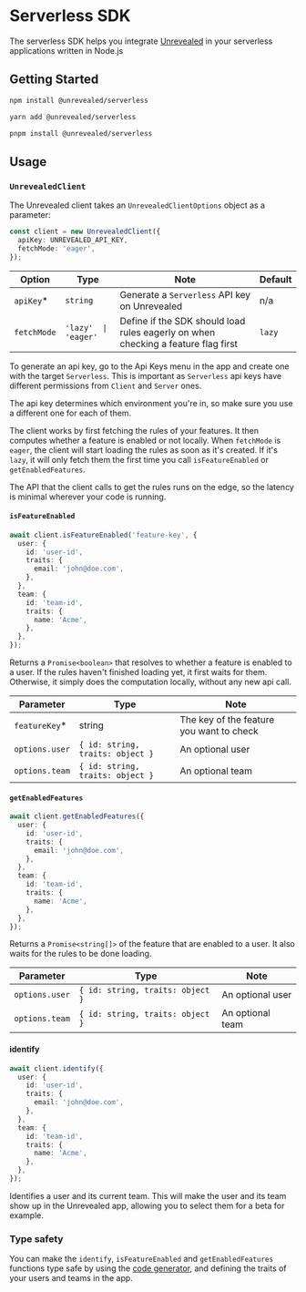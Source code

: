 # Serverless SDK

The serverless SDK helps you integrate [Unrevealed](https://unrevealed.tech) in your serverless applications written in Node.js

## Getting Started

```bash
npm install @unrevealed/serverless
```

```bash
yarn add @unrevealed/serverless
```

```bash
pnpm install @unrevealed/serverless
```

## Usage

### `UnrevealedClient`

The Unrevealed client takes an `UnrevealedClientOptions` object as a parameter:

```ts
const client = new UnrevealedClient({
  apiKey: UNREVEALED_API_KEY,
  fetchMode: 'eager',
});
```

| Option      | Type                 | Note                                                                              | Default |
| ----------- | -------------------- | --------------------------------------------------------------------------------- | ------- |
| `apiKey`\*  | `string`             | Generate a `Serverless` API key on Unrevealed                                     | n/a     |
| `fetchMode` | `'lazy'  \| 'eager'` | Define if the SDK should load rules eagerly on when checking a feature flag first | `lazy`  |

To generate an api key, go to the Api Keys menu in the app and create one with the target `Serverless`. This is important as `Serverless` api keys have different permissions from `Client` and `Server` ones.

The api key determines which environment you're in, so make sure you use a different one for each of them.

The client works by first fetching the rules of your features. It then computes whether a feature is enabled or not locally. When `fetchMode` is `eager`, the client will start loading the rules as soon as it's created. If it's `lazy`, it will only fetch them the first time you call `isFeatureEnabled` or `getEnabledFeatures`.

The API that the client calls to get the rules runs on the edge, so the latency is minimal wherever your code is running.

#### `isFeatureEnabled`

```ts
await client.isFeatureEnabled('feature-key', {
  user: {
    id: 'user-id',
    traits: {
      email: 'john@doe.com',
    },
  },
  team: {
    id: 'team-id',
    traits: {
      name: 'Acme',
    },
  },
});
```

Returns a `Promise<boolean>` that resolves to whether a feature is enabled to a user. If the rules haven't finished loading yet, it first waits for them. Otherwise, it simply does the computation locally, without any new api call.

| Parameter      | Type                             | Note                                     |
| -------------- | -------------------------------- | ---------------------------------------- |
| `featureKey`\* | string                           | The key of the feature you want to check |
| `options.user` | `{ id: string, traits: object }` | An optional user                         |
| `options.team` | `{ id: string, traits: object }` | An optional team                         |

#### `getEnabledFeatures`

```ts
await client.getEnabledFeatures({
  user: {
    id: 'user-id',
    traits: {
      email: 'john@doe.com',
    },
  },
  team: {
    id: 'team-id',
    traits: {
      name: 'Acme',
    },
  },
});
```

Returns a `Promise<string[]>` of the feature that are enabled to a user. It also waits for the rules to be done loading.

| Parameter      | Type                             | Note             |
| -------------- | -------------------------------- | ---------------- |
| `options.user` | `{ id: string, traits: object }` | An optional user |
| `options.team` | `{ id: string, traits: object }` | An optional team |

#### identify

```ts
await client.identify({
  user: {
    id: 'user-id',
    traits: {
      email: 'john@doe.com',
    },
  },
  team: {
    id: 'team-id',
    traits: {
      name: 'Acme',
    },
  },
});
```

Identifies a user and its current team. This will make the user and its team show up in the Unrevealed app, allowing you to select them for a beta for example.

### Type safety

You can make the `identify`, `isFeatureEnabled` and `getEnabledFeatures` functions type safe by using the [code generator](/docs/code-generation), and defining the traits of your users and teams in the app.
